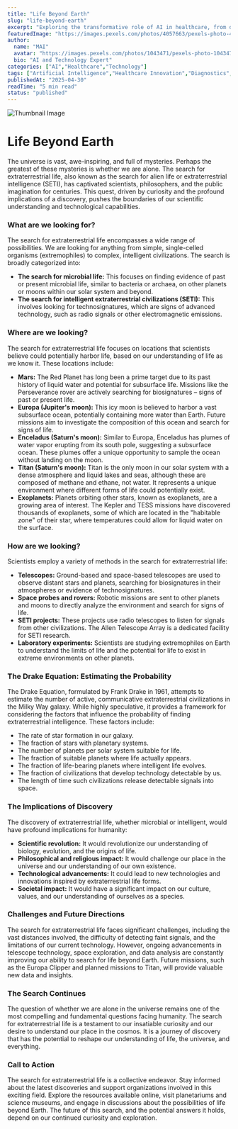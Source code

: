 ```yaml
---
title: "Life Beyond Earth"
slug: "life-beyond-earth"
excerpt: "Exploring the transformative role of AI in healthcare, from diagnostics to drug discovery."
featuredImage: "https://images.pexels.com/photos/4057663/pexels-photo-4057663.jpeg?auto=compress&cs=tinysrgb&w=1260&h=750&dpr=1"
author:
  name: "MAI"
  avatar: "https://images.pexels.com/photos/1043471/pexels-photo-1043471.jpeg?auto=compress&cs=tinysrgb&w=1260&h=750&dpr=1"
  bio: "AI and Technology Expert"
categories: ["AI","Healthcare","Technology"]
tags: ["Artificial Intelligence","Healthcare Innovation","Diagnostics","Drug Discovery"]
publishedAt: "2025-04-30"
readTime: "5 min read"
status: "published"
---
```

![Thumbnail Image](https://images.pexels.com/photos/4057663/pexels-photo-4057663.jpeg?auto=compress&cs=tinysrgb&w=1260&h=750&dpr=1 "AI in Healthcare")

# Life Beyond Earth

The universe is vast, awe-inspiring, and full of mysteries. Perhaps the greatest of these mysteries is whether we are alone.  The search for extraterrestrial life, also known as the search for alien life or extraterrestrial intelligence (SETI), has captivated scientists, philosophers, and the public imagination for centuries.  This quest, driven by curiosity and the profound implications of a discovery, pushes the boundaries of our scientific understanding and technological capabilities.

### What are we looking for?

The search for extraterrestrial life encompasses a wide range of possibilities.  We are looking for anything from simple, single-celled organisms (extremophiles) to complex, intelligent civilizations.  The search is broadly categorized into:

* **The search for microbial life:** This focuses on finding evidence of past or present microbial life, similar to bacteria or archaea, on other planets or moons within our solar system and beyond.
* **The search for intelligent extraterrestrial civilizations (SETI):**  This involves looking for technosignatures, which are signs of advanced technology, such as radio signals or other electromagnetic emissions.

### Where are we looking?

The search for extraterrestrial life focuses on locations that scientists believe could potentially harbor life, based on our understanding of life as we know it. These locations include:

* **Mars:**  The Red Planet has long been a prime target due to its past history of liquid water and potential for subsurface life.  Missions like the Perseverance rover are actively searching for biosignatures – signs of past or present life.
* **Europa (Jupiter's moon):**  This icy moon is believed to harbor a vast subsurface ocean, potentially containing more water than Earth.  Future missions aim to investigate the composition of this ocean and search for signs of life.
* **Enceladus (Saturn's moon):**  Similar to Europa, Enceladus has plumes of water vapor erupting from its south pole, suggesting a subsurface ocean.  These plumes offer a unique opportunity to sample the ocean without landing on the moon.
* **Titan (Saturn's moon):** Titan is the only moon in our solar system with a dense atmosphere and liquid lakes and seas, although these are composed of methane and ethane, not water.  It represents a unique environment where different forms of life could potentially exist.
* **Exoplanets:**  Planets orbiting other stars, known as exoplanets, are a growing area of interest.  The Kepler and TESS missions have discovered thousands of exoplanets, some of which are located in the "habitable zone" of their star, where temperatures could allow for liquid water on the surface.

### How are we looking?

Scientists employ a variety of methods in the search for extraterrestrial life:

* **Telescopes:**  Ground-based and space-based telescopes are used to observe distant stars and planets, searching for biosignatures in their atmospheres or evidence of technosignatures.
* **Space probes and rovers:** Robotic missions are sent to other planets and moons to directly analyze the environment and search for signs of life.
* **SETI projects:**  These projects use radio telescopes to listen for signals from other civilizations.  The Allen Telescope Array is a dedicated facility for SETI research.
* **Laboratory experiments:**  Scientists are studying extremophiles on Earth to understand the limits of life and the potential for life to exist in extreme environments on other planets.


### The Drake Equation: Estimating the Probability

The Drake Equation, formulated by Frank Drake in 1961, attempts to estimate the number of active, communicative extraterrestrial civilizations in the Milky Way galaxy. While highly speculative, it provides a framework for considering the factors that influence the probability of finding extraterrestrial intelligence.  These factors include:

* The rate of star formation in our galaxy.
* The fraction of stars with planetary systems.
* The number of planets per solar system suitable for life.
* The fraction of suitable planets where life actually appears.
* The fraction of life-bearing planets where intelligent life evolves.
* The fraction of civilizations that develop technology detectable by us.
* The length of time such civilizations release detectable signals into space.

### The Implications of Discovery

The discovery of extraterrestrial life, whether microbial or intelligent, would have profound implications for humanity:

* **Scientific revolution:**  It would revolutionize our understanding of biology, evolution, and the origins of life.
* **Philosophical and religious impact:**  It would challenge our place in the universe and our understanding of our own existence.
* **Technological advancements:**  It could lead to new technologies and innovations inspired by extraterrestrial life forms.
* **Societal impact:**  It would have a significant impact on our culture, values, and our understanding of ourselves as a species.

### Challenges and Future Directions

The search for extraterrestrial life faces significant challenges, including the vast distances involved, the difficulty of detecting faint signals, and the limitations of our current technology.  However, ongoing advancements in telescope technology, space exploration, and data analysis are constantly improving our ability to search for life beyond Earth.  Future missions, such as the Europa Clipper and planned missions to Titan, will provide valuable new data and insights.

###  The Search Continues

The question of whether we are alone in the universe remains one of the most compelling and fundamental questions facing humanity. The search for extraterrestrial life is a testament to our insatiable curiosity and our desire to understand our place in the cosmos.  It is a journey of discovery that has the potential to reshape our understanding of life, the universe, and everything.


### Call to Action

The search for extraterrestrial life is a collective endeavor.  Stay informed about the latest discoveries and support organizations involved in this exciting field.  Explore the resources available online, visit planetariums and science museums, and engage in discussions about the possibilities of life beyond Earth.  The future of this search, and the potential answers it holds, depend on our continued curiosity and exploration.
